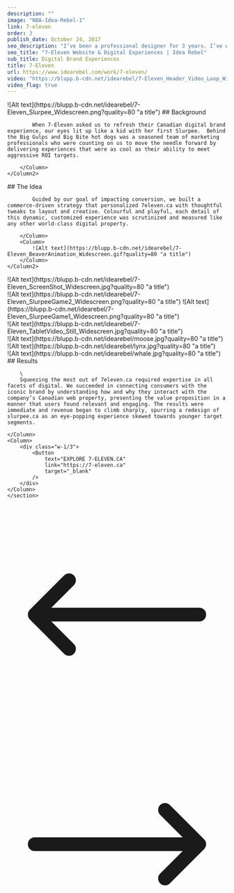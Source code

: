 ```yaml
---
description: ""
image: "NBA-Idea-Rebel-1"
link: 7-eleven
order: 3
publish_date: October 24, 2017
seo_description: "I’ve been a professional designer for 3 years. I’ve worked for large agencies, digital and advertising and also in-house for a large corporation – a short-yet-varied experience that’s given me some perspective on the industry as a recent graduate. These are my observations; and what I wish design school had better prepared me for. 1. … Continued"
seo_title: "7-Eleven Website & Digital Experiences | Idea Rebel"
sub_title: Digital Brand Experiences
title: 7-Eleven
url: https://www.idearebel.com/work/7-eleven/
video: "https://blupp.b-cdn.net/idearebel/7-Eleven_Header_Video_Loop_Widescreen_6.mp4"
video_flag: true
---
```


<section class="container mx-auto max-w-6xl py-10">
    <Column2>
        <Column>
            ![Alt text](https://blupp.b-cdn.net/idearebel/7-Eleven_Slurpee_Widescreen.png?quality=80 "a title")
        </Column>
        <Column>
            ## Background

            When 7-Eleven asked us to refresh their Canadian digital brand experience, our eyes lit up like a kid with her first Slurpee.  Behind the Big Gulps and Big Bite hot dogs was a seasoned team of marketing professionals who were counting on us to move the needle forward by delivering experiences that were as cool as their ability to meet aggressive ROI targets.

        </Column>
    </Column2>
</section>
<section class="container mx-auto max-w-6xl py-10">
    <Column2>
        <Column>
            ## The Idea

            Guided by our goal of impacting conversion, we built a commerce-driven strategy that personalized 7eleven.ca with thoughtful tweaks to layout and creative. Colourful and playful, each detail of this dynamic, customized experience was scrutinized and measured like any other world-class digital property.

        </Column>
        <Column>
            ![Alt text](https://blupp.b-cdn.net/idearebel/7-Eleven_BeaverAnimation_Widescreen.gif?quality=80 "a title")
        </Column>
    </Column2>
</section>
<section class="container mx-auto max-w-6xl p-20 bg-zinc-200">
    <Column>
        ![Alt text](https://blupp.b-cdn.net/idearebel/7-Eleven_ScreenShot_Widescreen.jpg?quality=80 "a title")
    </Column>
</section>

<section class="container mx-auto max-w-6xl p-20 bg-zinc-200 mt-20">
    <Column2>
        <Column>
            ![Alt text](https://blupp.b-cdn.net/idearebel/7-Eleven_SlurpeeGame2_Widescreen.png?quality=80 "a title")
        </Column>
        <Column>
            ![Alt text](https://blupp.b-cdn.net/idearebel/7-Eleven_SlurpeeGame1_Widescreen.png?quality=80 "a title")
        </Column>
    </Column2>
</section>
<section class="container mx-auto max-w-6xl p-20 bg-zinc-200">
    <Column>
        ![Alt text](https://blupp.b-cdn.net/idearebel/7-Eleven_TabletVideo_Still_Widescreen.jpg?quality=80 "a title")
    </Column>
</section>
<section class="container mx-auto max-w-6xl p-20 bg-zinc-200 mt-20">
    <Column2>
        <Column>
            ![Alt text](https://blupp.b-cdn.net/idearebel/moose.jpg?quality=80 "a title")
        </Column>
        <Column>
            <div>
                ![Alt text](https://blupp.b-cdn.net/idearebel/lynx.jpg?quality=80 "a title")
            </div>
            <div>
                ![Alt text](https://blupp.b-cdn.net/idearebel/whale.jpg?quality=80 "a title")
            </div>
        </Column>
    </Column2>
</section>

<section class="container mx-auto max-w-6xl p-20 bg-zinc-200 mt-20">
    
</section>

<section class="bg-zinc-200 mt-20">
    <section class="container ml-56 max-w-6xl py-20 w-1/2">
    <Column>
        ## Results

        \
        Squeezing the most out of 7eleven.ca required expertise in all facets of digital. We succeeded in connecting consumers with the iconic brand by understanding how and why they interact with the company’s Canadian web property, presenting the value proposition in a manner that users found relevant and engaging. The results were immediate and revenue began to climb sharply, spurring a redesign of slurpee.ca as an eye-popping experience skewed towards younger target segments.

    </Column>
    <Column>
        <div class="w-1/3">
            <Button
                text="EXPLORE 7-ELEVEN.CA"
                link="https://7-eleven.ca"
                target="_blank"
            />
        </div>
    </Column>
    </section>
</section>
<section class="container mx-auto max-w-6xl p-2">
    <Column>
        <div class="flex justify-between">
            <a href="/work/nba-digital-fan-experiences/" class="underline">
                <div class="flex flex-col gap-2">
                    <ParagraphGaramond
                        text="Previous Project"
                    />
                    <div class="flex items-center gap-2">
                        <svg xmlns="http://www.w3.org/2000/svg" fill="none" viewBox="0 0 24 24" stroke-width="1.5" stroke="currentColor" class="w-6 h-6">
                            <path stroke-linecap="round" stroke-linejoin="round" d="M6.75 15.75L3 12m0 0l3.75-3.75M3 12h18" />
                        </svg>
                        <H3
                            text="NBA Digital Fan Experiences"
                        />
                    </div>
                </div>
            </a>
            <a href="/work/keurig/" class="underline">
                <div class="flex flex-col gap-2 text-right">
                    <ParagraphGaramond
                        text="Next Project"
                    />
                    <div class="flex items-center gap-2">
                        <H3
                            text="Keurig"
                        />
                        <svg xmlns="http://www.w3.org/2000/svg" fill="none" viewBox="0 0 24 24" stroke-width="1.5" stroke="currentColor" class="w-6 h-6">
                            <path stroke-linecap="round" stroke-linejoin="round" d="M17.25 8.25L21 12m0 0l-3.75 3.75M21 12H3" />
                        </svg>
                    </div>
                </div>
            </a>
        </div>
    </Column>
</section>
